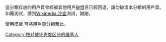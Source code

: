 這分類存放的用戶頁曾經被其他用戶[[Wikipedia:破壞|破壞]]且已經回退，請勿破壞本分類的用戶頁。如需測試，請到[[Wikipedia:沙盒|Wikipedia:沙盒]]測試，謝謝。

使用模板{{tl|User_vandalized}} 可將用戶頁分類至此。

[[Category:按对破坏态度区分的维基人|Category:按对破坏态度区分的维基人]]